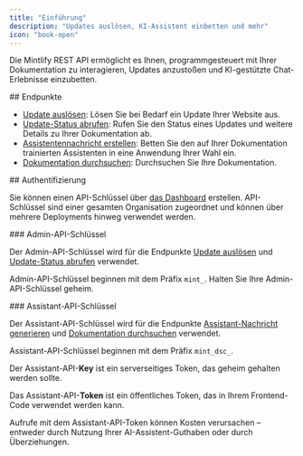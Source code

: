 ```yaml
---
title: "Einführung"
description: "Updates auslösen, KI-Assistent einbetten und mehr"
icon: "book-open"
---
```


Die Mintlify REST API ermöglicht es Ihnen, programmgesteuert mit Ihrer Dokumentation zu interagieren, Updates anzustoßen und KI-gestützte Chat-Erlebnisse einzubetten.

<div id="endpoints">
  ## Endpunkte
</div>

- [Update auslösen](/de/api-reference/update/trigger): Lösen Sie bei Bedarf ein Update Ihrer Website aus.
- [Update-Status abrufen](/de/api-reference/update/status): Rufen Sie den Status eines Updates und weitere Details zu Ihrer Dokumentation ab.
- [Assistentennachricht erstellen](/de/api-reference/assistant/create-assistant-message): Betten Sie den auf Ihrer Dokumentation trainierten Assistenten in eine Anwendung Ihrer Wahl ein.
- [Dokumentation durchsuchen](/de/api-reference/assistant/search): Durchsuchen Sie Ihre Dokumentation.

<div id="authentication">
  ## Authentifizierung
</div>

Sie können einen API-Schlüssel über [das Dashboard](https://dashboard.mintlify.com/settings/organization/api-keys) erstellen. API-Schlüssel sind einer gesamten Organisation zugeordnet und können über mehrere Deployments hinweg verwendet werden.

<div id="admin-api-key">
  ### Admin-API-Schlüssel
</div>

Der Admin-API-Schlüssel wird für die Endpunkte [Update auslösen](/de/api-reference/update/trigger) und [Update-Status abrufen](/de/api-reference/update/status) verwendet.

Admin-API-Schlüssel beginnen mit dem Präfix `mint_`. Halten Sie Ihre Admin-API-Schlüssel geheim.

<div id="assistant-api-key">
  ### Assistant-API-Schlüssel
</div>

Der Assistant-API-Schlüssel wird für die Endpunkte [Assistant-Nachricht generieren](/de/api-reference/assistant/create-assistant-message) und [Dokumentation durchsuchen](/de/api-reference/assistant/search) verwendet.

Assistant-API-Schlüssel beginnen mit dem Präfix `mint_dsc_`.

Der Assistant-API-**Key** ist ein serverseitiges Token, das geheim gehalten werden sollte.

Das Assistant-API-**Token** ist ein öffentliches Token, das in Ihrem Frontend-Code verwendet werden kann.

<Note>
  Aufrufe mit dem Assistant-API-Token können Kosten verursachen – entweder durch Nutzung Ihrer AI-Assistent-Guthaben oder durch Überziehungen.
</Note>
